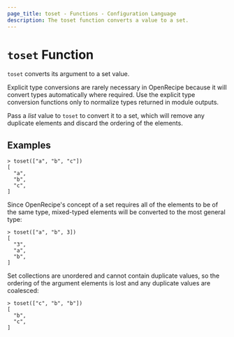 ```yaml
---
page_title: toset - Functions - Configuration Language
description: The toset function converts a value to a set.
---
```


# `toset` Function

`toset` converts its argument to a set value.

Explicit type conversions are rarely necessary in OpenRecipe because it will
convert types automatically where required. Use the explicit type conversion
functions only to normalize types returned in module outputs.

Pass a _list_ value to `toset` to convert it to a set, which will remove any
duplicate elements and discard the ordering of the elements.

## Examples

```
> toset(["a", "b", "c"])
[
  "a",
  "b",
  "c",
]
```

Since OpenRecipe's concept of a set requires all of the elements to be of the
same type, mixed-typed elements will be converted to the most general type:

```
> toset(["a", "b", 3])
[
  "3",
  "a",
  "b",
]
```

Set collections are unordered and cannot contain duplicate values, so the
ordering of the argument elements is lost and any duplicate values are
coalesced:

```
> toset(["c", "b", "b"])
[
  "b",
  "c",
]
```
